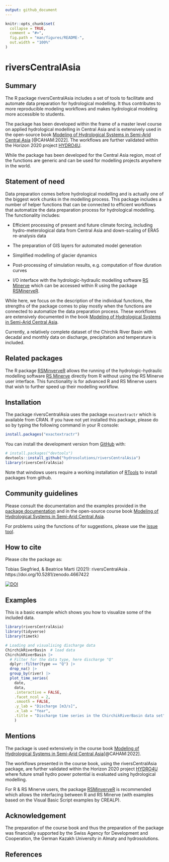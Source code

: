 ```yaml
---
output: github_document
---
```


<!-- README.md is generated from README.Rmd. Please edit that file -->

```r
knitr::opts_chunk$set(
  collapse = TRUE,
  comment = "#>",
  fig.path = "man/figures/README-",
  out.width = "100%"
)
```

# riversCentralAsia

## Summary

The R package riversCentralAsia includes a set of tools to facilitate and automate data preparation for hydrological modelling. It thus contributes to more reproducible modeling workflows and makes hydrological modeling more accessible to students. 

The package has been developed within the frame of a master level course on applied hydrological modelling in Central Asia and is extensively used in the open-source book [Modeling of Hydrological Systems in Semi-Arid Central Asia](https://hydrosolutions.github.io/caham_book/){target="_blank"} [@CAHAM:2022]. The workflows are further validated within the Horizon 2020 project [HYDRO4U](https://hydro4u.eu/){target="_blank"}. 

While the package has been developed for the Central Asia region, most of the functions are generic and can be used for modelling projects anywhere in the world. 

## Statement of need

Data preparation comes before hydrological modelling and is actually one of the biggest work chunks in the modelling process. This package includes a number of helper functions that can be connected to efficient workflows that automatize the data preparation process for hydrological modelling. The functionality includes: 

- Efficient processing of present and future climate forcing, including hydro-meterological data from Central Asia and down-scaling of ERA5 re-analysis data

- The preparation of GIS layers for automated model generation

- Simplified modelling of glacier dynamics

- Post-processing of simulation results, e.g. computation of flow duration curves

- I/O interface with the hydrologic-hydraulic modelling software [RS Minerve](https://crealp.ch/rs-minerve/){target="_blank"} which can be accessed within R using the package [RSMinerveR](https://github.com/hydrosolutions/RSMinerveR){target="_blank"}.  

While here, we focus on the description of the individual functions, the strengths of the package comes to play mostly when the functions are connected to automatize the data preparation process. These workflows are extensively documented in the book [Modeling of Hydrological Systems in Semi-Arid Central Asia](https://hydrosolutions.github.io/caham_book/){target="_blank"}. 


Currently, a relatively complete dataset of the Chirchik River Basin with decadal and monthly data on discharge, precipitation and temperature is included. 


## Related packages
The R package [RSMinverveR](https://github.com/hydrosolutions/RSMinerveR){target="_blank"} allows the running of the hydrologic-hydraulic modelling software [RS Minerve](https://crealp.ch/rs-minerve/){target="_blank"} directly from R without using the RS Minerve user interface. This functionality is for advanced R and RS Minerve users that wish to further speed up their modelling workflow.     

## Installation

The package riversCentralAsia uses the package ```excatextractr``` which is available from CRAN. If you have not yet installed this package, please do so by typing the following command in your R console: 

```r
install.packages("exactextractr")
```

You can install the development version from [GitHub](https://github.com/){target="_blank"} with:

```r
# install.packages("devtools")
devtools::install_github("hydrosolutions/riversCentralAsia")
library(riversCentralAsia)
```

Note that windows users require a working installation of [RTools](https://cran.r-project.org/bin/windows/Rtools/){target="_blank"} to install packages from github. 


## Community guidelines
Please consult the documentation and the examples provided in the [package documentation](https://hydrosolutions.github.io/riversCentralAsia/index.html){target="_blank"} and in the open-source course book [Modeling of Hydrological Systems in Semi-Arid Central Asia](https://hydrosolutions.github.io/caham_book/){target="_blank"}. 

For problems using the functions of for suggestions, please use the [issue tool](https://github.com/hydrosolutions/riversCentralAsia/issues){target="_blank"}. 

## How to cite
Please cite the package as: 

Tobias Siegfried, & Beatrice Marti (2021): riversCentralAsia <version number>. https://doi.org/10.5281/zenodo.4667422 

[![DOI](https://zenodo.org/badge/DOI/10.5281/zenodo.4667422.svg)](https://doi.org/10.5281/zenodo.4667422)



## Examples

This is a basic example which shows you how to visualize some of the included data.


```r
library(riversCentralAsia)
library(tidyverse)
library(timetk)

# Loading and visualising discharge data
ChirchikRiverBasin  # load data
ChirchikRiverBasin |> 
  # Filter for the data type, here discharge "Q"
  dplyr::filter(type == "Q") |> 
  drop_na() |> 
  group_by(river) |> 
  plot_time_series(
    date,
    data,
    .interactive = FALSE,
    .facet_ncol = 2,
    .smooth = FALSE, 
    .y_lab = "Discharge [m3/s]", 
    .x_lab = "Year", 
    .title = "Discharge time series in the ChirchikRiverBasin data set"
    )
```

## Mentions
The package is used extensively in the course book [Modeling of Hydrological Systems in Semi-Arid Central Asia](https://hydrosolutions.github.io/caham_book/){target="_blank"}[@CAHAM:2022]. 

The workflows presented in the course book, using the riversCentralAsia package, are further validated within the Horizon 2020 project [HYDRO4U](https://hydro4u.eu/){target="_blank"} where future small hydro power potential is evaluated using hydrological modelling. 

For R & RS Minerve users, the package [RSMinverveR](https://github.com/hydrosolutions/RSMinerveR){target="_blank"} is recommended which allows the interfacing between R and RS Minerve (with examples based on the Visual Basic Script examples by CREALP).  

## Acknowledgement
The preparation of the course book and thus the preparation of the package was financially supported by the Swiss Agency for Development and Cooperation, the German Kazakh University in Almaty and hydrosolutions. 


## References

